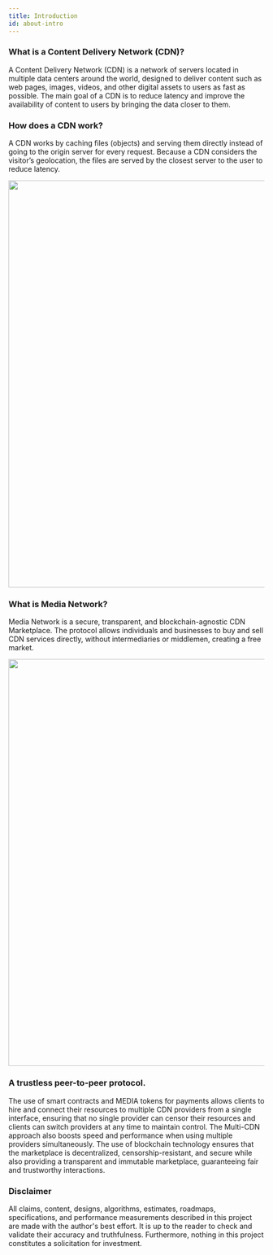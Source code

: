 ```yaml
---
title: Introduction
id: about-intro
---
```



### What is a Content Delivery Network (CDN)?
A Content Delivery Network (CDN) is a network of servers located in multiple data centers around the world, designed to deliver content such as web pages, images, videos, and other digital assets to users as fast as possible. The main goal of a CDN is to reduce latency and improve the availability of content to users by bringing the data closer to them.

### How does a CDN work?
A CDN works by caching files (objects) and serving them directly instead of going to the origin server for every request. Because a CDN considers the visitor’s geolocation, the files are served by the closest server to the user to reduce latency.


<center><img src="/img/about-cdn.png" width="800"/> </center>

### What is Media Network?

Media Network is a secure, transparent, and blockchain-agnostic CDN Marketplace. The protocol allows individuals and businesses to buy and sell CDN services directly, without intermediaries or middlemen, creating a free market.

<center><img src="/img/about-flow.png" width="800"/> </center>

### A trustless peer-to-peer protocol.
The use of smart contracts and MEDIA tokens for payments allows clients to hire and connect their resources to multiple CDN providers from a single interface, ensuring that no single provider can censor their resources and clients can switch providers at any time to maintain control. The Multi-CDN approach also boosts speed and performance when using multiple providers simultaneously. The use of blockchain technology ensures that the marketplace is decentralized, censorship-resistant, and secure while also providing a transparent and immutable marketplace, guaranteeing fair and trustworthy interactions.


### Disclaimer

All claims, content, designs, algorithms, estimates, roadmaps, specifications, and performance measurements described in this project are made with the author's best effort. It is up to the reader to check and validate their accuracy and truthfulness. Furthermore, nothing in this project constitutes a solicitation for investment.
